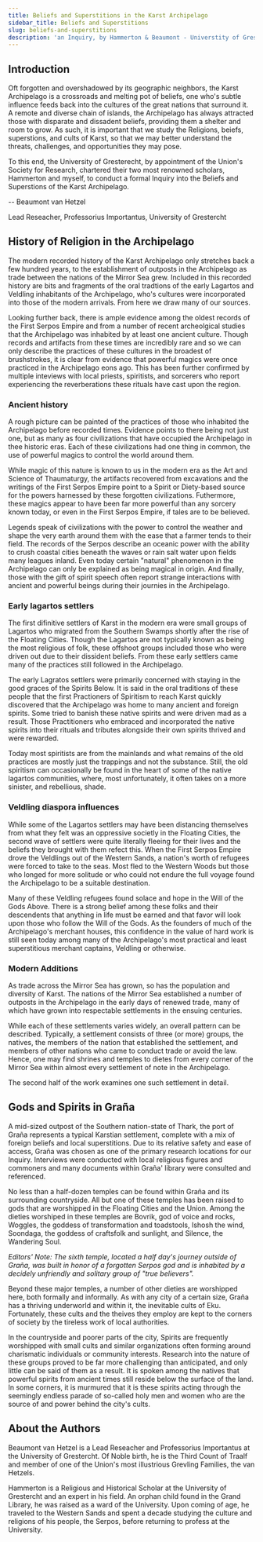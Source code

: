 ```yaml
---
title: Beliefs and Superstitions in the Karst Archipelago
sidebar_title: Beliefs and Superstitions
slug: beliefs-and-superstitions
description: 'an Inquiry, by Hammerton & Beaumont - Universtity of Gresterecht'
---
```


## Introduction

Oft forgotten and overshadowed by its geographic neighbors, the Karst Archipelago is a crossroads and melting pot of beliefs, one who's subtle influence feeds back into the cultures of the great nations that surround it. A remote and diverse chain of islands, the Archipelago has always attracted those with disparate and dissadent beliefs, providing them a shelter and room to grow. As such, it is important that we study the Religions, beiefs, superstions, and cults of Karst, so that we may better understand the threats, challenges, and opportunities they may pose.

To this end, the University of Gresterecht, by appointment of the Union's Society for Research, chartered their two most renowned scholars, Hammerton and myself, to conduct a formal Inquiry into the Beliefs and Superstions of the Karst Archipelago.

-- Beaumont van Hetzel

Lead Reseacher, Professorius Importantus, University of Grestercht

## History of Religion in the Archipelago

The modern recorded history of the Karst Archipelago only stretches back a few hundred years, to the establishment of outposts in the Archipelago as trade between the nations of the Mirror Sea grew. Included in this recorded history are bits and fragments of the oral tradtions of the early Lagartos and Veldling inhabitants of the Archipelago, who's cultures were incorporated into those of the modern arrivals. From here we draw many of our sources.

Looking further back, there is ample evidence among the oldest records of the First Serpos Empire and from a number of recent archeolgical studies that the Archipelago was inhabited by at least one ancient culture. Though records and artifacts from these times are incredibly rare and so we can only describe the practices of these cultures in the broadest of brushstrokes, it is clear from evidence that powerful magics were once practiced in the Archipelago eons ago. This has been further confirmed by multiple inteviews with local priests, spiritists, and sorcerers who report experiencing the reverberations these rituals have cast upon the region.

### Ancient history

A rough picture can be painted of the practices of those who inhabited the Archipelago before recorded times. Evidence points to there being not just one, but as many as four civilizations that have occupied the Archipelago in thee historic eras. Each of these civilizations had one thing in common, the use of powerful magics to control the world around them.

While magic of this nature is known to us in the modern era as the Art and Science of Thaumaturgy, the artifacts recovered from excavations and the writings of the First Serpos Empire point to a Spirit or Diety-based source for the powers harnessed by these forgotten civilizations. Futhermore, these magics appear to have been far more powerful than any sorcery known today, or even in the First Serpos Empire, if tales are to be believed.

Legends speak of civilizations with the power to control the weather and shape the very earth around them with the ease that a farmer tends to their field. The records of the Serpos describe an oceanic power with the ability to crush coastal cities beneath the waves or rain salt water upon fields many leagues inland. Even today certain "natural" phenomenon in the Archipelago can only be explained as being magical in origin. And finally, those with the gift of spirit speech often report strange interactions with ancient and powerful beings during their journies in the Archipelago.

### Early lagartos settlers

The first difinitive settlers of Karst in the modern era were small groups of Lagartos who migrated from the Southern Swamps shortly after the rise of the Floating Cities. Though the Lagartos are not typically known as being the most religious of folk, these offshoot groups included those who were driven out due to their dissident beliefs. From these early settlers came many of the practices still followed in the Archipelago.

The early Lagratos settlers were primarily concerned with staying in the good graces of the Spirits Below. It is said in the oral traditions of these people that the first Practioners of Spiritism to reach Karst quickly discovered that the Archipelago was home to many ancient and foreign spirits. Some tried to banish these native spirits and were driven mad as a result. Those Practitioners who embraced and incorporated the native spirits into their rituals and tributes alongside their own spirits thrived and were rewarded.

Today most spiritists are from the mainlands and what remains of the old practices are mostly just the trappings and not the substance. Still, the old spiritism can occasionally be found in the heart of some of the native lagartos communities, where, most unfortunately, it often takes on a more sinister, and rebellious, shade.

### Veldling diaspora influences

While some of the Lagartos settlers may have been distancing themselves from what they felt was an oppressive societly in the Floating Cities, the second wave of settlers were quite literally fleeing for their lives and the beliefs they brought with them refect this. When the First Serpos Empire drove the Veldlings out of the Western Sands, a nation's worth of refugees were forced to take to the seas. Most fled to the Western Woods but those who longed for more solitude or who could not endure the full voyage found the Archipelago to be a suitable destination.

Many of these Veldling refugees found solace and hope in the Will of the Gods Above. There is a strong belief among these folks and their descendents that anything in life must be earned and that favor will look upon those who follow the Will of the Gods. As the founders of much of the Archipelago's merchant houses, this confidence in the value of hard work is still seen today among many of the Archipelago's most practical and least superstitious merchant captains, Veldling or otherwise.

### Modern Additions

As trade across the Mirror Sea has grown, so has the population and diversity of Karst. The nations of the Mirror Sea established a number of outposts in the Archipelago in the early days of renewed trade, many of which have grown into respectable settlements in the ensuing centuries.

While each of these settlements varies widely, an overall pattern can be described. Typically, a settlement consists of three (or more) groups, the natives, the members of the nation that established the settlement, and members of other nations who came to conduct trade or avoid the law. Hence, one may find shrines and temples to dietes from every corner of the Mirror Sea within almost every settlement of note in the Archipelago.

The second half of the work examines one such settlement in detail.

## Gods and Spirits in Graña

A mid-sized outpost of the Southern nation-state of Thark, the port of Graña represents a typical Karstian settlement, complete with a mix of foreign beliefs and local superstitions. Due to its relative safety and ease of access, Graña was chosen as one of the primary research locations for our Inquiry. Interviews were conducted with local religious figures and commoners and many documents within Graña' library were consulted and referenced.

No less than a half-dozen temples can be found within Graña and its surrounding countryside. All but one of these temples has been raised to gods that are worshipped in the Floating Cities and the Union. Among the dieties worshiped in these temples are Bovrik, god of voice and rocks, Woggles, the goddess of transformation and toadstools, Ishosh the wind, Soondaga, the goddess of craftsfolk and sunlight, and Silence, the Wandering Soul.

_Editors' Note: The sixth temple, located a half day's journey outside of Graña, was built in honor of a forgotten Serpos god and is inhabited by a decidely unfriendly and solitary group of "true believers"._

Beyond these major temples, a number of other dieties are worshipped here, both formally and informally. As with any city of a certain size, Graña has a thriving underworld and within it, the inevitable cults of Eku. Fortunately, these cults and the theives they employ are kept to the corners of society by the tireless work of local authorities.

In the countryside and poorer parts of the city, Spirits are frequently worshipped with small cults and similar organizations often forming around charismatic individuals or community interests. Research into the nature of these groups proved to be far more challenging than anticipated, and only little can be said of them as a result. It is spoken among the natives that powerful spirits from ancient times still reside below the surface of the land. In some corners, it is murmured that it is these spirits acting through the seemingly endless parade of so-called holy men and women who are the source of and power behind the city's cults.

## About the Authors

Beaumont van Hetzel is a Lead Reseacher and Professorius Importantus at the University of Grestercht. Of Noble birth, he is the Third Count of Traalf and member of one of the Union's most illustrious Grevling Families, the van Hetzels.

Hammerton is a Religious and Historical Scholar at the University of Grestercht and an expert in his field. An orphan child found in the Grand Library, he was raised as a ward of the University. Upon coming of age, he traveled to the Western Sands and spent a decade studying the culture and religions of his people, the Serpos, before returning to profess at the University.

